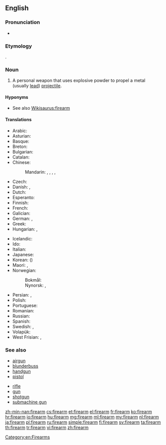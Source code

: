 ==English==
{{wikipedia}}

===Pronunciation===
* {{audio|en-us-firearm.ogg|Audio (US)}}

===Etymology===
{{compound|fire|arm}}.

===Noun===
{{en-noun}}

# A personal weapon that uses explosive powder to propel a metal (usually [[lead]]) [[projectile]].

====Hyponyms====
* See also [[Wikisaurus:firearm]]

====Translations====
{{trans-top|personal weapon}}
* Arabic: {{t-|ar|سلاح ناري|m|tr=silaaH naariy|sc=Arab}}
* Asturian: {{t-|ast|arma de fueu|f}}
* Basque: {{t-|eu|su-arma}}
* Breton: {{t|br|arm-tan|m}}
* Bulgarian: {{t-|bg|огнестрелно оръжие|n|sc=Cyrl}}
* Catalan: {{t-|ca|arma de foc|f}}
* Chinese:
*: Mandarin: {{t|cmn|火器|tr=huǒqì|sc=Hani}}, {{t|cmn|槍械|sc=Hani}}, {{t|cmn|枪械|tr=qiāngxiè|sc=Hani}}, {{qualifier|archaic}} {{t|cmn|火槍|sc=Hani}}, {{t|cmn|火枪|tr=huǒqiāng|sc=Hani}}
* Czech: {{t-|cs|střelná zbraň|f}}
* Danish: {{t-|da|ildvåben|n}} {{qualifier|literary, but old-fashioned}}, {{t+|da|skydevåben|n}}
* Dutch: {{t+|nl|vuurwapen|n}}
* Esperanto: {{t-|eo|pafilo}}
* Finnish: {{t+|fi|tuliase}}
* French: {{t+|fr|arme à feu|f}}
* Galician: {{t-|gl|arma de fogo|f}}
* German: {{t+|de|Schusswaffe|f}}, {{t+|de|Feuerwaffe|f}}
* Greek: {{t-|el|πυροβόλο όπλο|n|tr=pyrovólo óplo}}
* Hungarian: {{t+|hu|tűzfegyver}}, {{t+|hu|lőfegyver}}
{{trans-mid}}
* Icelandic: {{t+|is|skotvopn|n}}
* Ido: {{t+|io|pafarmo}}
* Italian: {{t+|it|arma da fuoco|f}}
* Japanese: {{t-|ja|火器|tr=かき, kaki|sc=Jpan}}
* Korean: {{t-|ko|화기|tr=hwagi|sc=Kore}} ({{t+|ko|火器|sc=Kore}})
* Maori: {{t|mi|pū}}, {{t|mi|kōpere tupua}}
* Norwegian:
*: Bokmål: {{t+|nb|skytevåpen|n}}
*: Nynorsk: {{t-|nn|skytevåpen|n}}, {{t-|nn|skjotevåpen|n}}
* Persian: {{t+|fa|تفنگ|tr=tofang|sc=fa-Arab}}, {{t-|fa|اسلحه گرم|tr=aslahe garm|sc=fa-Arab}}
* Polish: {{t|pl|broń palna|f}}
* Portuguese: {{t|pt|arma de fogo|f}}
* Romanian: {{t+|ro|armă de foc|f}}
* Russian: {{t+|ru|огнестрельное оружие|n|tr=ognestrél'noje orúžije|sc=Cyrl}}
* Spanish: {{t+|es|arma de fuego|f}}
* Swedish: {{t+|sv|skjutvapen|n}}, {{t+|sv|eldvapen|n}}
* Volapük: {{t+|vo|filavaf}}
* West Frisian: {{t|fy|sjitark|n}}, {{t|fy|fjoerwapen|n}}
{{trans-bottom}}

===See also===
{{top2}}
* [[airgun]]
* [[blunderbuss]]
* [[handgun]]
* [[pistol]]
{{mid2}}
* [[rifle]]
* [[gun]]
* [[shotgun]]
* [[submachine gun]]
{{bottom}}

[[Category:en:Firearms]]

[[zh-min-nan:firearm]]
[[cs:firearm]]
[[et:firearm]]
[[el:firearm]]
[[fr:firearm]]
[[ko:firearm]]
[[hr:firearm]]
[[io:firearm]]
[[hu:firearm]]
[[mg:firearm]]
[[ml:firearm]]
[[my:firearm]]
[[nl:firearm]]
[[ja:firearm]]
[[pl:firearm]]
[[ru:firearm]]
[[simple:firearm]]
[[fi:firearm]]
[[sv:firearm]]
[[ta:firearm]]
[[th:firearm]]
[[tr:firearm]]
[[vi:firearm]]
[[zh:firearm]]